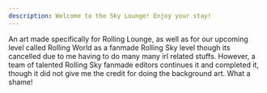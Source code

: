 ```yaml
---
description: Welcome to the Sky Lounge! Enjoy your stay!
---
```


An art made specifically for Rolling Lounge, as well as for our upcoming level called Rolling World as a fanmade Rolling Sky level though its
cancelled due to me having to do many many irl related stuffs. However, a team of talented Rolling Sky fanmade editors continues it and completed
it, though it did not give me the credit for doing the background art. What a shame!